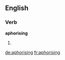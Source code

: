 ==English==

===Verb===
'''aphorising'''

# {{present participle of|aphorise}}

[[de:aphorising]]
[[fr:aphorising]]